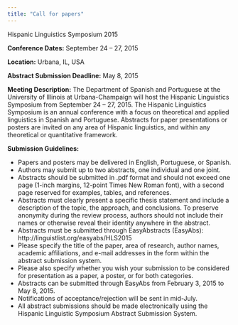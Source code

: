```yaml
---
title: "Call for papers"
---
```


Hispanic Linguistics Symposium 2015

__Conference Dates:__  September 24 – 27, 2015

__Location:__  Urbana, IL, USA

__Abstract Submission Deadline:__  May 8, 2015

__Meeting Description:__ The Department of Spanish and Portuguese at the University of Illinois at Urbana-Champaign will host the Hispanic Linguistics Symposium from September 24 – 27, 2015. The Hispanic Linguistics Symposium is an annual conference with a focus on theoretical and applied linguistics in Spanish and Portuguese. Abstracts for paper presentations or posters are invited on any area of Hispanic linguistics, and within any theoretical or quantitative framework.

__Submission Guidelines:__

+ Papers and posters may be delivered in English, Portuguese, or Spanish.
+ Authors may submit up to two abstracts, one individual and one joint.
+ Abstracts should be submitted in .pdf format and should not exceed one page (1-inch margins, 12-point Times New Roman font), with a second page reserved for examples, tables, and references.
+ Abstracts must clearly present a specific thesis statement and include a description of the topic, the approach, and conclusions. To preserve anonymity during the review process, authors should not include their names or otherwise reveal their identity anywhere in the abstract.
+ Abstracts must be submitted through EasyAbstracts (EasyAbs): http://linguistlist.org/easyabs/HLS2015
+ Please specify the title of the paper, area of research, author names, academic affiliations, and e-mail addresses in the form within the abstract submission system.
+ Please also specify whether you wish your submission to be considered for presentation as a paper, a poster, or for both categories.
+ Abstracts can be submitted through EasyAbs from February 3, 2015 to May 8, 2015.
+ Notifications of acceptance/rejection will be sent in mid-July.
+ All abstract submissions should be made electronically using the Hispanic Linguistic Symposium Abstract Submission System.
